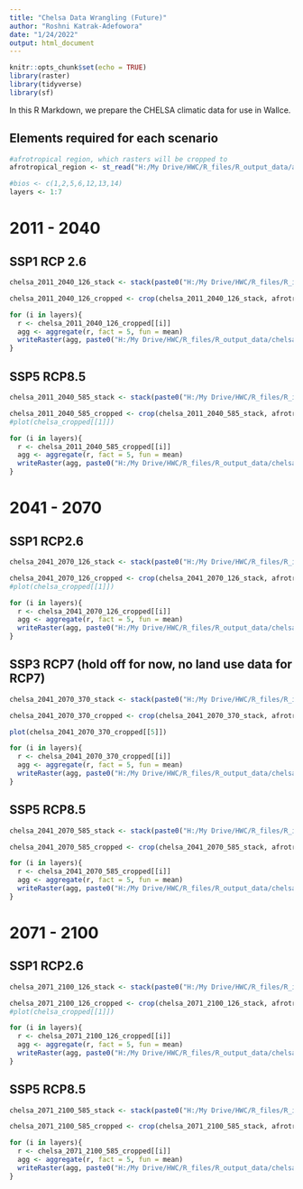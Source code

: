 ```yaml
---
title: "Chelsa Data Wrangling (Future)"
author: "Roshni Katrak-Adefowora"
date: "1/24/2022"
output: html_document
---
```


```r
knitr::opts_chunk$set(echo = TRUE)
library(raster)
library(tidyverse)
library(sf)
```

In this R Markdown, we prepare the CHELSA climatic data for use in Wallce. 

## Elements required for each scenario
```r
#afrotropical region, which rasters will be cropped to
afrotropical_region <- st_read("H:/My Drive/HWC/R_files/R_output_data/afrotropical_region/afrotropical_region.shp", crs = 4326)

#bios <- c(1,2,5,6,12,13,14)
layers <- 1:7
```


# 2011 - 2040
## SSP1 RCP 2.6
```r
chelsa_2011_2040_126_stack <- stack(paste0("H:/My Drive/HWC/R_files/R_input_data/chelsa/future/2011_2040/SSP1_RCP26/CHELSA_bio", c(1,2,5,6,12,13,14), "_2011-2040_gfdl-esm4_ssp126_V.2.1.tif"))

chelsa_2011_2040_126_cropped <- crop(chelsa_2011_2040_126_stack, afrotropical_region)

for (i in layers){
  r <- chelsa_2011_2040_126_cropped[[i]]
  agg <- aggregate(r, fact = 5, fun = mean)
  writeRaster(agg, paste0("H:/My Drive/HWC/R_files/R_output_data/chelsa/future/2011_2040/SSP1_RCP26/CHELSA_2011_2040_126_bio", i, ".tif"), overwrite = TRUE)
}
```

## SSP5 RCP8.5
```r
chelsa_2011_2040_585_stack <- stack(paste0("H:/My Drive/HWC/R_files/R_input_data/chelsa/future/2011_2040/SSP5_RCP85/CHELSA_bio", c(1,2,5,6,12,13,14), "_2011-2040_gfdl-esm4_ssp585_V.2.1.tif"))

chelsa_2011_2040_585_cropped <- crop(chelsa_2011_2040_585_stack, afrotropical_region)
#plot(chelsa_cropped[[1]])

for (i in layers){
  r <- chelsa_2011_2040_585_cropped[[i]]
  agg <- aggregate(r, fact = 5, fun = mean)
  writeRaster(agg, paste0("H:/My Drive/HWC/R_files/R_output_data/chelsa/future/2011_2040/SSP5_RCP85/CHELSA_2011_2040_585_bio", i, ".tif"), overwrite = TRUE)
}
```


# 2041 - 2070
## SSP1 RCP2.6
```r
chelsa_2041_2070_126_stack <- stack(paste0("H:/My Drive/HWC/R_files/R_input_data/chelsa/future/2041_2070/SSP1_RCP26/CHELSA_bio", c(1,2,5,6,12,13,14), "_2041-2070_gfdl-esm4_ssp126_V.2.1.tif"))

chelsa_2041_2070_126_cropped <- crop(chelsa_2041_2070_126_stack, afrotropical_region)
#plot(chelsa_cropped[[1]])

for (i in layers){
  r <- chelsa_2041_2070_126_cropped[[i]]
  agg <- aggregate(r, fact = 5, fun = mean)
  writeRaster(agg, paste0("H:/My Drive/HWC/R_files/R_output_data/chelsa/future/2041_2070/SSP1_RCP26/CHELSA_2041_2070_126_bio", i, ".tif"), overwrite = TRUE)
}
```

## SSP3 RCP7 (hold off for now, no land use data for RCP7)
```r
chelsa_2041_2070_370_stack <- stack(paste0("H:/My Drive/HWC/R_files/R_input_data/chelsa/future/CHELSA_bio", c(1,2,5,6,12,13,14), "_2041-2070_gfdl-esm4_ssp370_V.2.1.tif"))

chelsa_2041_2070_370_cropped <- crop(chelsa_2041_2070_370_stack, afrotropical_region)

plot(chelsa_2041_2070_370_cropped[[5]])

for (i in layers){
  r <- chelsa_2041_2070_370_cropped[[i]]
  agg <- aggregate(r, fact = 5, fun = mean)
  writeRaster(agg, paste0("H:/My Drive/HWC/R_files/R_output_data/chelsa/future/agg_cropped_CHELSA_2041_2070_", i, ".tif"), overwrite = TRUE)
}
```

## SSP5 RCP8.5
```r
chelsa_2041_2070_585_stack <- stack(paste0("H:/My Drive/HWC/R_files/R_input_data/chelsa/future/2041_2070/SSP5_RCP85/CHELSA_bio", c(1,2,5,6,12,13,14), "_2041-2070_gfdl-esm4_ssp585_V.2.1.tif"))

chelsa_2041_2070_585_cropped <- crop(chelsa_2041_2070_585_stack, afrotropical_region)

for (i in layers){
  r <- chelsa_2041_2070_585_cropped[[i]]
  agg <- aggregate(r, fact = 5, fun = mean)
  writeRaster(agg, paste0("H:/My Drive/HWC/R_files/R_output_data/chelsa/future/2041_2070/SSP5_RCP85/CHELSA_2041_2070_585_bio", i, ".tif"), overwrite = TRUE)
}
```

# 2071 - 2100
## SSP1 RCP2.6
```r
chelsa_2071_2100_126_stack <- stack(paste0("H:/My Drive/HWC/R_files/R_input_data/chelsa/future/2071_2100/SSP1_RCP26/CHELSA_bio", c(1,2,5,6,12,13,14), "_2071-2100_gfdl-esm4_ssp126_V.2.1.tif"))

chelsa_2071_2100_126_cropped <- crop(chelsa_2071_2100_126_stack, afrotropical_region)
#plot(chelsa_cropped[[1]])

for (i in layers){
  r <- chelsa_2071_2100_126_cropped[[i]]
  agg <- aggregate(r, fact = 5, fun = mean)
  writeRaster(agg, paste0("H:/My Drive/HWC/R_files/R_output_data/chelsa/future/2071_2100/SSP1_RCP26/CHELSA_2071_2100_126_bio", i, ".tif"), overwrite = TRUE)
}
```

## SSP5 RCP8.5
```r
chelsa_2071_2100_585_stack <- stack(paste0("H:/My Drive/HWC/R_files/R_input_data/chelsa/future/2071_2100/SSP5_RCP85/CHELSA_bio", c(1,2,5,6,12,13,14), "_2071-2100_gfdl-esm4_ssp585_V.2.1.tif"))

chelsa_2071_2100_585_cropped <- crop(chelsa_2071_2100_585_stack, afrotropical_region)

for (i in layers){
  r <- chelsa_2071_2100_585_cropped[[i]]
  agg <- aggregate(r, fact = 5, fun = mean)
  writeRaster(agg, paste0("H:/My Drive/HWC/R_files/R_output_data/chelsa/future/2071_2100/SSP5_RCP85/CHELSA_2071_2100_585_bio", i, ".tif"), overwrite = TRUE)
}
```

